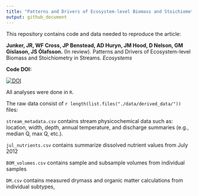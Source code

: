 ```yaml
---
title: "Patterns and Drivers of Ecosystem-level Biomass and Stoichiometry in Streams"
output: github_document
---
```



This repository contains code and data needed to reproduce the article:

**Junker, JR, WF Cross, JP Benstead, AD Huryn, JM Hood, D Nelson, GM Gíslason, JS Ólafsson.** (In review). Patterns and Drivers of Ecosystem-level Biomass and Stoichiometry in Streams. *Ecosystems*

**Code DOI:**

[![DOI](https://zenodo.org/badge/256362584.svg)](https://zenodo.org/badge/latestdoi/256362584)

All analyses were done in `R`.

The raw data consist of  `r length(list.files("./data/derived_data/"))` files:

`stream_metadata.csv` contains stream physicochemical data such as: location, width, depth, annual temperature, and discharge summaries (e.g., median Q, max Q, etc.).

`jul_nutrients.csv` contains summarize dissolved nutrient values from July 2012

`BOM_volumes.csv` contains sample and subsample volumes from individual samples

`DM.csv` contains measured drymass and organic matter calculations from individual subtypes, 
